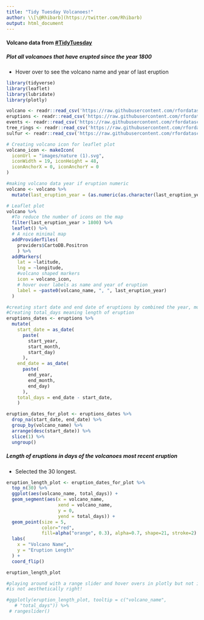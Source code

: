 ```yaml
---
title: "Tidy Tuesday Volcanoes!"
author: \\[\@Rhibarb](https://twitter.com/Rhibarb)
output: html_document
---
```


#### Volcano data from [#TidyTuesday](https://twitter.com/hashtag/TidyTuesday?src=hashtag_click)

##### Plot all volcanoes that have erupted since the year 1800 
* Hover over to see the volcano name and year of last eruption

```r
library(tidyverse)
library(leaflet)
library(lubridate)
library(plotly)
```


```r
volcano <- readr::read_csv('https://raw.githubusercontent.com/rfordatascience/tidytuesday/master/data/2020/2020-05-12/volcano.csv')
eruptions <- readr::read_csv('https://raw.githubusercontent.com/rfordatascience/tidytuesday/master/data/2020/2020-05-12/eruptions.csv')
events <- readr::read_csv('https://raw.githubusercontent.com/rfordatascience/tidytuesday/master/data/2020/2020-05-12/events.csv')
tree_rings <- readr::read_csv('https://raw.githubusercontent.com/rfordatascience/tidytuesday/master/data/2020/2020-05-12/tree_rings.csv')
sulfur <- readr::read_csv('https://raw.githubusercontent.com/rfordatascience/tidytuesday/master/data/2020/2020-05-12/sulfur.csv')
```

```r
# Creating volcano icon for leaflet plot
volcano_icon <- makeIcon(
  iconUrl = "images/nature (1).svg",
  iconWidth = 19, iconHeight = 48,
  iconAnchorX = 0, iconAnchorY = 0
)
```


```r
#making volcano data year if eruption numeric
volcano <- volcano %>%  
  mutate(last_eruption_year = (as.numeric(as.character(last_eruption_year))))
```


```r
# Leaflet plot
volcano %>%  
  #To reduce the number of icons on the map
  filter(last_eruption_year > 1800) %>% 
  leaflet() %>%
  # A nice minimal map 
  addProviderTiles(
    providers$CartoDB.Positron
    ) %>%
  addMarkers(
    lat = ~latitude,
    lng = ~longitude,
    #volcano shaped markers
    icon = volcano_icon,
    # hover over labels as name and year of eruption
    label = ~paste0(volcano_name, ", ", last_eruption_year)
  )

```

```r
#creating start date and end date of eruptions by combined the year, month and day columns
#Creating total_days meaning length of eruption
eruptions_dates <- eruptions %>% 
  mutate(
    start_date = as_date(
      paste(
        start_year, 
        start_month, 
        start_day)
      ),
    end_date = as_date(
      paste(
        end_year, 
        end_month, 
        end_day)
      ),
    total_days = end_date - start_date,
    )

```
```r
eruption_dates_for_plot <- eruptions_dates %>% 
  drop_na(start_date, end_date) %>% 
  group_by(volcano_name) %>% 
  arrange(desc(start_date)) %>% 
  slice(1) %>% 
  ungroup()
```
 
##### Length of eruptions in days of the volcanoes most recent eruption
* Selected the 30 longest.

```r
eruption_length_plot <- eruption_dates_for_plot %>% 
  top_n(30) %>% 
  ggplot(aes(volcano_name, total_days)) +
  geom_segment(aes(x = volcano_name, 
                   xend = volcano_name, 
                   y = 0, 
                   yend = total_days)) +
  geom_point(size = 5, 
             color="red", 
             fill=alpha("orange", 0.3), alpha=0.7, shape=21, stroke=2) +
  labs(
    x = "Volcano Name",
    y = "Eruption Length"
  ) +
  coord_flip()

eruption_length_plot

#playing around with a range slider and hover overs in plotly but not included yet as it
#is not aesthetically right!

#ggplotly(eruption_length_plot, tooltip = c("volcano_name",
   # "total_days")) %>% 
 # rangeslider()
```


